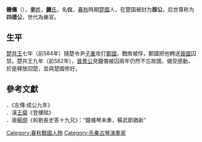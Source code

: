 {{模板:Infobox 先秦人物
|名稱=鍾儀
|姓=[[羋姓|羋]]
|氏=鍾
|名=儀
|字=
|别名= 鄖公
|别字=
|諡号=
|官位=
|時代=[[春秋时期|春秋时期]]
|國家=[[楚国|楚国]]
|身份=[[楚國|楚國]][[樂官|樂官]]
|出生日期=
|逝世日期=
}}
'''鍾儀'''（{{bd|？||？||catIdx=鍾}}），[[羋姓|'''芈'''姓]]，[[鍾姓|'''鍾'''氏]]，名'''仪'''，[[春秋|春秋]]時期[[楚國|楚國]]人，在楚国被封为'''郧公'''，后世尊称为'''四德公'''，世代為樂官。

==生平==
[[楚共王|楚共王]]七年（前584年）隨楚令尹[[子重|子重]]攻打[[鄭國|鄭國]]，戰敗被俘，鄭國把他轉送[[晉國|晉國]]囚禁。楚共王九年（前582年），[[晉景公|晉景公]]見鐘儀被囚兩年仍然不忘故國，備受感動，於是釋放回楚，並與楚國修好。

==參考文獻==
．《左傳·成公九年》<br>
．漢[[王粲|王粲]]《登樓賦》<br>
．唐[[楊炯|楊炯]]《和劉長史答十九兄》：“鐘儀琴未奏，蘇武節猶新”

[[Category:春秋戰國人物|Category:春秋戰國人物]]
[[Category:先秦古琴演奏家|Category:先秦古琴演奏家]]